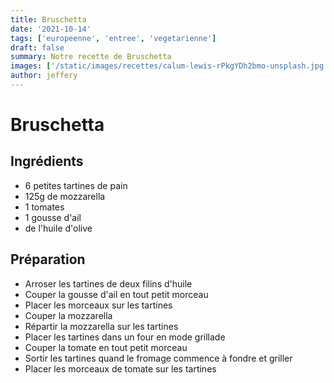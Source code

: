 ```yaml
---
title: Bruschetta
date: '2021-10-14'
tags: ['europeenne', 'entree', 'vegetarienne']
draft: false
summary: Notre recette de Bruschetta
images: ['/static/images/recettes/calum-lewis-rPkgYDh2bmo-unsplash.jpg']
author: jeffery
---
```


# Bruschetta

<Unsplash
  src="/static/images/recettes/calum-lewis-rPkgYDh2bmo-unsplash.jpg"
  srcurl="https://unsplash.com/photos/rPkgYDh2bmo"
  author="Calum Lewis"
  authorurl="https://unsplash.com/@calumlewis"
  alt="Bruschetta"
/>

## Ingrédients

- 6 petites tartines de pain
- 125g de mozzarella
- 1 tomates
- 1 gousse d'ail
- de l'huile d'olive

## Préparation

- Arroser les tartines de deux filins d'huile
- Couper la gousse d'ail en tout petit morceau
- Placer les morceaux sur les tartines
- Couper la mozzarella
- Répartir la mozzarella sur les tartines
- Placer les tartines dans un four en mode grillade
- Couper la tomate en tout petit morceau
- Sortir les tartines quand le fromage commence à fondre et griller
- Placer les morceaux de tomate sur les tartines

